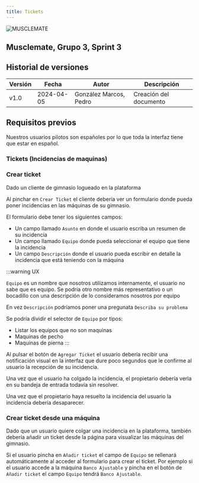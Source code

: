 ```yaml
---
title: Tickets
---
```



![MUSCLEMATE](../../logo.png)

## Musclemate, Grupo 3, Sprint 3
## Historial de versiones

| Versión | Fecha      | Autor                  | Descripción            |
| ------- | ---------- | ---------------------- | ---------------------- |
| v1.0    | 2024-04-05 | González Marcos, Pedro | Creación del documento |

## Requisitos previos

Nuestros usuarios pilotos son españoles por lo que toda la interfaz tiene que
estar en español.

### Tickets (Incidencias de maquinas)

### Crear ticket

Dado un cliente de gimnasio logueado en la plataforma

Al pinchar en `Crear Ticket` el cliente debería ver un formulario donde pueda
poner incidencias en las máquinas de su gimnasio.

El formulario debe tener los siguientes campos:

- Un campo llamado `Asunto` en donde el usuario escriba un resumen de su
  incidencia
- Un campo llamado `Equipo` donde pueda seleccionar el equipo que tiene la
  incidencia
- Un campo `Descripción` donde el usuario pueda escribir en detalle la incidencia
  que está teniendo con la máquina

:::warning UX

`Equipo` es un nombre que nosotros utilizamos internamente, el usuario no sabe
que es equipo. Se podría otro nombre más representativo o un bocadillo con
una descripción de lo consideramos nosotros por equipo

En vez `Descripción` podríamos poner una pregunata `Describa su problema`

Se podría dividir el selector de `Equipo` por tipos:

- Listar los equipos que no son maquinas
- Maquinas de pecho
- Maquinas de pierna
  :::

Al pulsar el botón de `Agregar Ticket` el usuario debería recibir una notificación
visual en la interfaz que dure poco segundos que le confirme al usuario la recepción
de su incidencia.

Una vez que el usuario ha colgado la incidencia, el propietario debería verla en su
bandeja de entrada todavía sin resolver.

Una vez que el propietario haya resuelto la incidencia del usuario la incidencia debería
desaparecer.

### Crear ticket desde una máquina

Dado que un usuario quiere colgar una incidencia en la plataforma, también debería
añadir un ticket desde la página para visualizar las máquinas del gimnasio.

Si el usuario pincha en `Añadir ticket` el campo de `Equipo` se rellenará automáticamente
al acceder al formulario para crear el ticket.
Por ejemplo si el usuario accede a la máquina `Banco Ajustable` y pincha en el botón
de `Añadir ticket` el campo `Equipo` tendrá `Banco Ajustable`.
